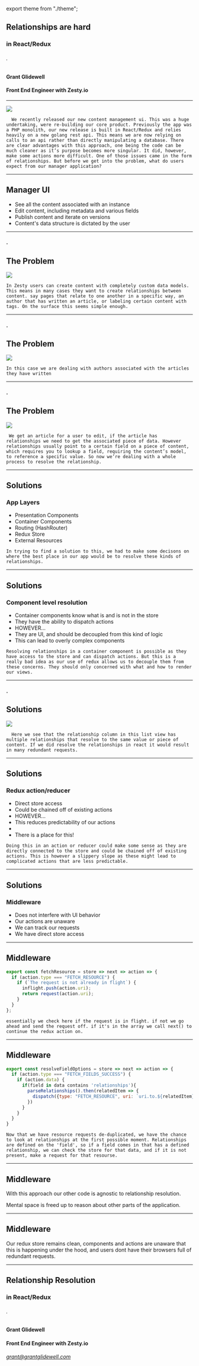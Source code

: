 
export theme from "./theme";

<Head>
  <title>Relationships are hard</title>
</Head>

## Relationships are hard

### in React/Redux

###### .

#### Grant Glidewell

#### Front End Engineer with Zesty.io

---

<Image src="mgrapp.png" size="fill" />

```notes
  We recently released our new content management ui. This was a huge undertaking, were re-building our core product. Previously the app was a PHP monolith, our new release is built in React/Redux and relies heavily on a new golang rest api. This means we are now relying on calls to an api rather than directly manipulating a database. There are clear advantages with this approach, one being the code can be much cleaner as it’s purpose becomes more singular. It did, however, make some actions more difficult. One of those issues came in the form of relationships. But before we get into the problem, what do users expect from our manager application?

```

---

## Manager UI

<ul>
  <Appear>
    <li>See all the content associated with an instance</li>
    <li>Edit content, including metadata and various fields</li>
    <li>Publish content and iterate on versions</li>
    <li>Content's data structure is dictated by the user</li>
  </Appear>
</ul>

---

#### .

## The Problem

<Image src="listview.png" size="80%" />

```notes
In Zesty users can create content with completely custom data models. This means in many cases they want to create relationships between content. say pages that relate to one another in a specific way, an author that has written an article, or labeling certain content with tags. On the surface this seems simple enough.
```

---

#### .

## The Problem

<Image src="listview2.png" size="80%" />

```notes
In this case we are dealing with authors associated with the articles they have written
```

---

#### .

## The Problem

<Image src="relationship.png" size="60%" />

```notes
 We get an article for a user to edit, if the article has relationships we need to get the associated piece of data. However relationships usually point to a certain field on a piece of content, which requires you to lookup a field, requiring the content’s model, to reference a specific value. So now we’re dealing with a whole process to resolve the relationship.
```

---

## Solutions

### App Layers

<ul>
  <Appear>
    <li>Presentation Components</li>
    <li>Container Components</li>
    <li>Routing (HashRouter)</li>
    <li>Redux Store</li>
    <li>External Resources</li>
  </Appear>
</ul>

```notes
In trying to find a solution to this, we had to make some decisons on where the best place in our app would be to resolve these kinds of relationships.
```

---

## Solutions

### Component level resolution

<ul>
  <Appear>
    <li>Container components know what is and is not in the store</li>
    <li>They have the ability to dispatch actions</li>
    <li style={{ color: "orange" }}>HOWEVER...</li>
    <li style={{ color: "red" }}>
      They are UI, and should be decoupled from this kind of logic
    </li>
    <li style={{ color: "red" }}>This can lead to overly complex components</li>
  </Appear>
</ul>

```notes
Resolving relationships in a container component is possible as they have access to the store and can dispatch actions. But this is a really bad idea as our use of redux allows us to decouple them from these concerns. They should only concerned with what and how to render our views.
```

---

#### .

## Solutions

<Image src="listview3.png" size="80%" />

```notes
  Here we see that the relationship column in this list view has multiple relationships that resolve to the same value or piece of content. If we did resolve the relationships in react it would result in many redundant requests.
```

---

## Solutions

### Redux action/reducer

<ul>
  <Appear>
    <li>Direct store access</li>
    <li>Could be chained off of existing actions</li>
    <li style={{ color: "orange" }}>HOWEVER...</li>
    <li style={{ color: "red" }}>This reduces predictability of our actions</li>
    <li style={{ color: "red" }} />
    <li style={{ color: "red" }}>There is a place for this!</li>
  </Appear>
</ul>

```notes
Doing this in an action or reducer could make some sense as they are directly connected to the store and could be chained off of existing actions. This is however a slippery slope as these might lead to complicated actions that are less predictable.
```

---

## Solutions

### Middleware

<ul>
  <Appear>
    <li>Does not interfere with UI behavior</li>
    <li>Our actions are unaware</li>
    <li>We can track our requests</li>
    <li>We have direct store access</li>
  </Appear>
</ul>

---

## Middleware

```javascript
export const fetchResource = store => next => action => {
  if (action.type === "FETCH_RESOURCE") {
    if (`The request is not already in flight`) {
      inflight.push(action.uri);
      return request(action.uri);
    }
  }
};
```

```notes
essentially we check here if the request is in flight. if not we go ahead and send the request off. if it's in the array we call next() to continue the redux action on.
```

---

## Middleware

```javascript
export const resolveFieldOptions = store => next => action => {
  if (action.type === "FETCH_FIELDS_SUCCESS") {
    if (action.data) {
      if(field in data contains 'relationships'){
        parseRelationships().then(relatedItem => {
          dispatch({type: "FETCH_RESOURCE", uri: `uri.to.${relatedItem}`})
        })
      }
    }
  }
}
```

```notes
Now that we have resource requests de-duplicated, we have the chance to look at relationships at the first possible moment. Relationships are defined on the 'field', so if a field comes in that has a defined relationship, we can check the store for that data, and if it is not present, make a request for that resourse.
```

---

## Middleware

With this approach our other code is agnostic to relationship resolution.

Mental space is freed up to reason about other parts of the application.

---

## Middleware

Our redux store remains clean, components and actions are unaware that this is happening under the hood, and users dont have their browsers full of redundant requests.

---

## Relationship Resolution

### in React/Redux

###### .

#### Grant Glidewell

#### Front End Engineer with Zesty.io

###### grant@grantglidewell.com
